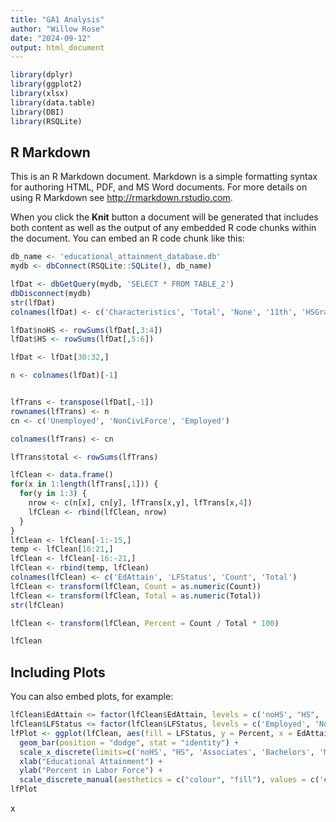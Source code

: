 ```yaml
---
title: "GA1 Analysis"
author: "Willow Rose"
date: "2024-09-12"
output: html_document
---
```


```r

library(dplyr)
library(ggplot2)
library(xlsx)
library(data.table)
library(DBI)
library(RSQLite)
```

## R Markdown

This is an R Markdown document. Markdown is a simple formatting syntax for authoring HTML, PDF, and MS Word documents. For more details on using R Markdown see <http://rmarkdown.rstudio.com>.

When you click the **Knit** button a document will be generated that includes both content as well as the output of any embedded R code chunks within the document. You can embed an R code chunk like this:

```r

db_name <- 'educational_attainment_database.db'
mydb <- dbConnect(RSQLite::SQLite(), db_name)

lfDat <- dbGetQuery(mydb, 'SELECT * FROM TABLE_2')
dbDisconnect(mydb)
str(lfDat)
colnames(lfDat) <- c('Characteristics', 'Total', 'None', '11th', 'HSGrad', 'SomeCollege', 'Associates', 'Bachelors', 'Masters', 'Professional', 'Doctoral')

lfDat$noHS <- rowSums(lfDat[,3:4])
lfDat$HS <- rowSums(lfDat[,5:6])

lfDat <- lfDat[30:32,]

n <- colnames(lfDat)[-1]


lfTrans <- transpose(lfDat[,-1])
rownames(lfTrans) <- n
cn <- c('Unemployed', 'NonCivLForce', 'Employed')

colnames(lfTrans) <- cn

lfTrans$total <- rowSums(lfTrans)

lfClean <- data.frame()
for(x in 1:length(lfTrans[,1])) {
  for(y in 1:3) {
    nrow <- c(n[x], cn[y], lfTrans[x,y], lfTrans[x,4])
    lfClean <- rbind(lfClean, nrow)
  }
}
lfClean <- lfClean[-1:-15,]
temp <- lfClean[16:21,]
lfClean <- lfClean[-16:-21,]
lfClean <- rbind(temp, lfClean)
colnames(lfClean) <- c('EdAttain', 'LFStatus', 'Count', 'Total')
lfClean <- transform(lfClean, Count = as.numeric(Count))
lfClean <- transform(lfClean, Total = as.numeric(Total))
str(lfClean)

lfClean <- transform(lfClean, Percent = Count / Total * 100)

lfClean
```

## Including Plots

You can also embed plots, for example:

```r
lfClean$EdAttain <= factor(lfClean$EdAttain, levels = c('noHS', "HS", 'Associates', 'Bachelors', 'Masters', 'Professional', 'Doctoral'), ordered = TRUE)
lfClean$LFStatus <= factor(lfClean$LFStatus, levels = c('Employed', 'Not in civilian labor force', 'Unemployed'), ordered = TRUE)
lfPlot <- ggplot(lfClean, aes(fill = LFStatus, y = Percent, x = EdAttain, group = LFStatus)) +
  geom_bar(position = "dodge", stat = "identity") +
  scale_x_discrete(limits=c('noHS', "HS", 'Associates', 'Bachelors', 'Masters', 'Professional', 'Doctoral')) +
  xlab("Educational Attainment") + 
  ylab("Percent in Labor Force") +
  scale_discrete_manual(aesthetics = c("colour", "fill"), values = c('#5ba300', '#e6308a', '#0073e6' ), labels = c('Employed', 'Not in civilian labor force', 'Unemployed'), name = 'Labor Force Status')
lfPlot

```

x